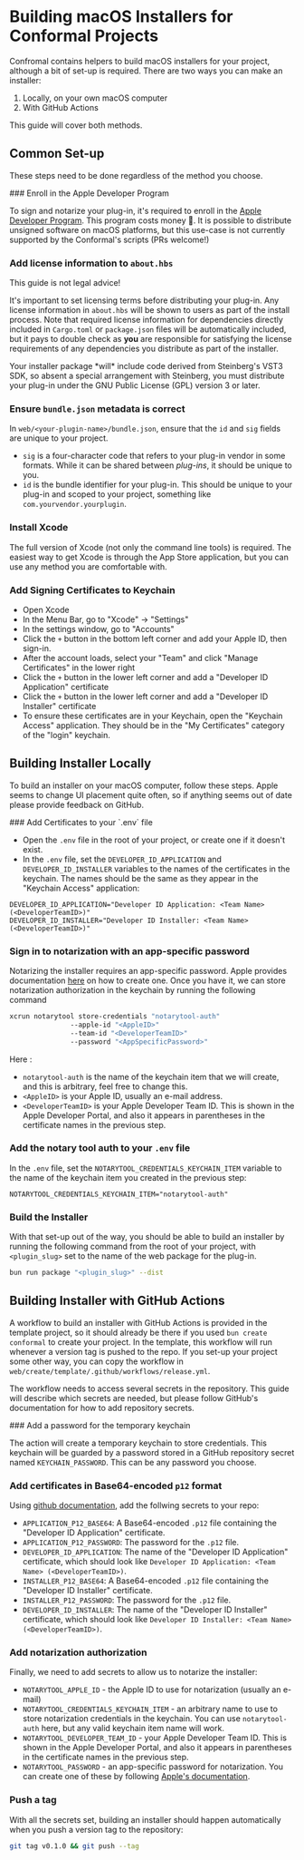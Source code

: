
# Building macOS Installers for Conformal Projects

Confromal contains helpers to build macOS installers for your project, although a bit of set-up is required. There are two ways you can make an installer:

1.  Locally, on your own macOS computer
2.  With GitHub Actions

This guide will cover both methods.

## Common Set-up

These steps need to be done regardless of the method you choose.

<Steps>
### Enroll in the Apple Developer Program

To sign and notarize your plug-in, it's required to enroll in the [Apple Developer Program](https://developer.apple.com/programs/). This program costs money 💸. It is possible to distribute unsigned software on macOS platforms, but this use-case is not currently supported by the Conformal's scripts (PRs welcome!)

### Add license information to `about.hbs`

This guide is not legal advice!

It's important to set licensing terms before distributing your plug-in. Any license information in `about.hbs` will be shown to users as part of the install process. Note that required license information for dependencies directly included in `Cargo.toml` or `package.json` files will be automatically included, but it pays to double check as **you** are responsible for satisfying the license requirements of any dependencies you distribute as part of the installer.

<Callout type="warning">
  Your installer package *will* include code derived from Steinberg's VST3 SDK,
  so absent a special arrangement with Steinberg, you must distribute your
  plug-in under the GNU Public License (GPL) version 3 or later.
</Callout>

### Ensure `bundle.json` metadata is correct

In `web/<your-plugin-name>/bundle.json`, ensure that the `id` and `sig` fields are unique to your project.

- `sig` is a four-character code that refers to your plug-in vendor in some formats. While it can be shared between _plug-ins_, it should be unique to you.
- `id` is the bundle identifier for your plug-in. This should be unique to your plug-in and scoped to your project, something like `com.yourvendor.yourplugin`.

### Install Xcode

The full version of Xcode (not only the command line tools) is required. The easiest way to get Xcode is through the App Store application, but you can use any method you are comfortable with.

### Add Signing Certificates to Keychain

- Open Xcode
- In the Menu Bar, go to "Xcode" -> "Settings"
- In the settings window, go to "Accounts"
- Click the `+` button in the bottom left corner and add your Apple ID, then sign-in.
- After the account loads, select your "Team" and click "Manage Certificates" in the lower right
- Click the `+` button in the lower left corner and add a "Developer ID Application" certificate
- Click the `+` button in the lower left corner and add a "Developer ID Installer" certificate
- To ensure these certificates are in your Keychain, open the "Keychain Access" application. They should be in the "My Certificates" category of the "login" keychain.

</Steps>

## Building Installer Locally

To build an installer on your macOS computer, follow these steps. Apple seems to change UI placement quite often, so if anything seems out of date please provide feedback on GitHub.

<Steps>
### Add Certificates to your `.env` file

- Open the `.env` file in the root of your project, or create one if it doesn't exist.
- In the `.env` file, set the `DEVELOPER_ID_APPLICATION` and `DEVELOPER_ID_INSTALLER` variables to the names of the certificates in the keychain. The names should be the same as they appear in the "Keychain Access" application:

```
DEVELOPER_ID_APPLICATION="Developer ID Application: <Team Name> (<DeveloperTeamID>)"
DEVELOPER_ID_INSTALLER="Developer ID Installer: <Team Name> (<DeveloperTeamID>)"
```

### Sign in to notarization with an app-specific password

Notarizing the installer requires an app-specific password. Apple provides documentation [here](https://support.apple.com/en-us/HT204397) on how to create one. Once you have it, we can store notarization authorization in the keychain by running the following command

```sh copy
xcrun notarytool store-credentials "notarytool-auth"
               --apple-id "<AppleID>"
               --team-id "<DeveloperTeamID>"
               --password "<AppSpecificPassword>"
```

Here :

- `notarytool-auth` is the name of the keychain item that we will create, and this is arbitrary, feel free to change this.
- `<AppleID>` is your Apple ID, usually an e-mail address.
- `<DeveloperTeamID>` is your Apple Developer Team ID. This is shown in the Apple Developer Portal, and also it appears in parentheses in the certificate names in the previous step.

### Add the notary tool auth to your `.env` file

In the `.env` file, set the `NOTARYTOOL_CREDENTIALS_KEYCHAIN_ITEM` variable to the name of the keychain item you created in the previous step:

```
NOTARYTOOL_CREDENTIALS_KEYCHAIN_ITEM="notarytool-auth"
```

### Build the Installer

With that set-up out of the way, you should be able to build an installer by running the following command from the root of your project, with `<plugin_slug>` set to the name of the web package for the plug-in.

```sh copy
bun run package "<plugin_slug>" --dist
```

</Steps>

## Building Installer with GitHub Actions

A workflow to build an installer with GitHub Actions is provided in the template project, so it should already be there if you used `bun create conformal` to create your project. In the template, this workflow will run whenever a version tag is pushed to the repo. If you set-up your project some other way, you can copy the workflow in `web/create/template/.github/workflows/release.yml`.

The workflow needs to access several secrets in the repository. This guide will describe which secrets are needed, but please follow GitHub's documentation for how to add repository secrets.

<Steps>
### Add a password for the temporary keychain

The action will create a temporary keychain to store credentials. This keychain will be guarded by a password stored in a GitHub repository secret named `KEYCHAIN_PASSWORD`. This can be any password you choose.

### Add certificates in Base64-encoded `p12` format

Using [github documentation](https://docs.github.com/en/actions/use-cases-and-examples/deploying/installing-an-apple-certificate-on-macos-runners-for-xcode-development#creating-secrets-for-your-certificate-and-provisioning-profile), add the follwing secrets to your repo:

- `APPLICATION_P12_BASE64`: A Base64-encoded `.p12` file containing the "Developer ID Application" certificate.
- `APPLICATION_P12_PASSWORD`: The password for the `.p12` file.
- `DEVELOPER_ID_APPLICATION`: The name of the "Developer ID Application" certificate, which should look like `Developer ID Application: <Team Name> (<DeveloperTeamID>)`.
- `INSTALLER_P12_BASE64`: A Base64-encoded `.p12` file containing the "Developer ID Installer" certificate.
- `INSTALLER_P12_PASSWORD`: The password for the `.p12` file.
- `DEVELOPER_ID_INSTALLER`: The name of the "Developer ID Installer" certificate, which should look like `Developer ID Installer: <Team Name> (<DeveloperTeamID>)`.

### Add notarization authorization

Finally, we need to add secrets to allow us to notarize the installer:

- `NOTARYTOOL_APPLE_ID` - the Apple ID to use for notarization (usually an e-mail)
- `NOTARYTOOL_CREDENTIALS_KEYCHAIN_ITEM` - an arbitrary name to use to store notarization credentials in the keychain. You can use `notarytool-auth` here, but any valid keychain item name will work.
- `NOTARYTOOL_DEVELOPER_TEAM_ID` - your Apple Developer Team ID. This is shown in the Apple Developer Portal, and also it appears in parentheses in the certificate names in the previous step.
- `NOTARYTOOL_PASSWORD` - an app-specific password for notarization. You can create one of these by following [Apple's documentation](https://support.apple.com/en-us/HT204397).

### Push a tag

With all the secrets set, building an installer should happen automatically when you push a version tag to the repository:

```sh copy
git tag v0.1.0 && git push --tag
```

</Steps>

